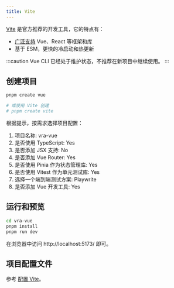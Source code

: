 ```yaml
---
title: Vite
---
```


[Vite](https://cn.vitejs.dev/) 是官方推荐的开发工具，它的特点有：

+ [广泛支持](https://github.com/vitejs/vite/tree/main/packages/create-vite) Vue、React 等框架和库
+ 基于 ESM，更快的冷启动和热更新

:::caution
Vue CLI 已经处于维护状态，不推荐在新项目中继续使用。
:::

## 创建项目

``` sh
pnpm create vue

# 或使用 Vite 创建
# pnpm create vite
```

根据提示，按需求选择项目配置：

1. 项目名称: vra-vue
2. 是否使用 TypeScript: Yes
3. 是否添加 JSX 支持: No
4. 是否添加 Vue Router: Yes
5. 是否使用 Pinia 作为状态管理库: Yes
6. 是否使用 Vitest 作为单元测试库: Yes
7. 选择一个端到端测试方案: Playwrite
8. 是否添加 Vue 开发工具: Yes

## 运行和预览

``` sh
cd vra-vue
pnpm install
pnpm run dev
```

在浏览器中访问 http://localhost:5173/ 即可。

## 项目配置文件

参考 [配置 Vite](https://cn.vitejs.dev/config/)。
